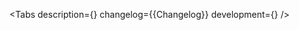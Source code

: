

<Meta of={Stories} />

<ComponentHeader
    name='CustomButton'
    version={packageJson.version}
    design='https://www.figma.com/file/cdNnkh2QdxuvYLrBm4cubM/Web-%3A%3A-Core-Default-Components?type=design&node-id=86259-120469&t=uXSyrcmZCCbwjZpo-0'
/>

<Tabs
    description={<Description />}
    changelog={<Markdown>{Changelog}</Markdown>}
    development={<Development />}
/>
